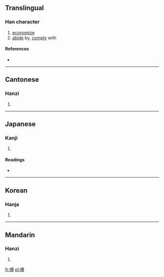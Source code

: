 ==Translingual==

===Han character===
{{Han char|rn=64|rad=手|as=12|sn=15|four=4804<sub>6</sub>|canj=手廿田戈 (QTWI)}}

# [[economize]]
# [[abide]] by, [[comply]] with

====References====
* {{Han ref|kx=0454.220|dkj=12712|dj=0804.020|hdz=31962.070|uh=6499|ud=25753|bh=BCC1|bd=48321}}

----

==Cantonese==

===Hanzi===
{{yue-hanzi|jyut=|y=jyun2}}

# {{defn|Cantonese|sort=手12}}

----

==Japanese==

===Kanji===
{{ja-kanji|grade=|rs=手12}}

# {{defn|Japanese|sort=手12}}

====Readings====
* {{ja-readings|on=[[そん]] (son)|kun=[[おさえる]] (osaeru)}}

----

==Korean==

===Hanja===
{{ko-hanja|hangeul=준|eumhun=|rv=jun|mr=chun|y=cwun}}

# {{defn|Korean|sort=手12}}

----

==Mandarin==

===Hanzi===
{{cmn-hanzi|pin=[[zǔn]] ([[zun3]])|wg=tsun<sup>3</sup>}}

# {{defn|Mandarin|sort=手12}}

[[fr:撙]]
[[pl:撙]]